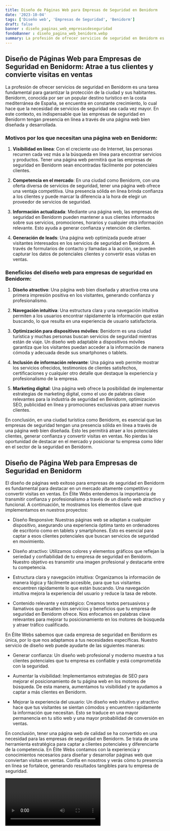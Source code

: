 ```yaml
---
title: Diseño de Páginas Web para Empresas de Seguridad en Benidorm
date: '2023-10-04'
tags: ['Diseño web', 'Empresas de Seguridad', 'Benidorm']
draft: false
banner : diseño_paginas_web_empresasdeseguridad
fondoBanner : diseño_pagina_web_benidorm.webp
summary: La profesión de ofrecer servicios de seguridad en Benidorm es una tarea fundamental para garantizar la protección de la ciudad y sus habitantes. Benidorm, conocida por ser un popular destino turístico en la costa mediterránea de España, se encuentra en constante crecimiento, lo cual hace que la necesidad de servicios de seguridad sea cada vez mayor. En este contexto, es indispensable que las empresas de seguridad en Benidorm tengan presencia en línea a través de una página web bien diseñada y desarrollada.
---
```


## Diseño de Páginas Web para Empresas de Seguridad en Benidorm: Atrae a tus clientes y convierte visitas en ventas

La profesión de ofrecer servicios de seguridad en Benidorm es una tarea fundamental para garantizar la protección de la ciudad y sus habitantes. Benidorm, conocida por ser un popular destino turístico en la costa mediterránea de España, se encuentra en constante crecimiento, lo cual hace que la necesidad de servicios de seguridad sea cada vez mayor. En este contexto, es indispensable que las empresas de seguridad en Benidorm tengan presencia en línea a través de una página web bien diseñada y desarrollada.

### Motivos por los que necesitan una página web en Benidorm:

1. **Visibilidad en línea**: Con el creciente uso de Internet, las personas recurren cada vez más a la búsqueda en línea para encontrar servicios y productos. Tener una página web permitirá que las empresas de seguridad en Benidorm sean encontradas fácilmente por potenciales clientes.

2. **Competencia en el mercado**: En una ciudad como Benidorm, con una oferta diversa de servicios de seguridad, tener una página web ofrece una ventaja competitiva. Una presencia sólida en línea brinda confianza a los clientes y puede marcar la diferencia a la hora de elegir un proveedor de servicios de seguridad.

3. **Información actualizada**: Mediante una página web, las empresas de seguridad en Benidorm pueden mantener a sus clientes informados sobre sus servicios, promociones, horarios y cualquier otra información relevante. Esto ayuda a generar confianza y retención de clientes.

4. **Generación de leads**: Una página web optimizada puede atraer visitantes interesados en los servicios de seguridad en Benidorm. A través de formularios de contacto y llamadas a la acción, se pueden capturar los datos de potenciales clientes y convertir esas visitas en ventas.

### Beneficios del diseño web para empresas de seguridad en Benidorm:

1. **Diseño atractivo**: Una página web bien diseñada y atractiva crea una primera impresión positiva en los visitantes, generando confianza y profesionalismo.

2. **Navegación intuitiva**: Una estructura clara y una navegación intuitiva permiten a los usuarios encontrar rápidamente la información que están buscando, lo que resulta en una experiencia de usuario satisfactoria.

3. **Optimización para dispositivos móviles**: Benidorm es una ciudad turística y muchas personas buscan servicios de seguridad mientras están de viaje. Un diseño web adaptable a dispositivos móviles garantiza que los visitantes puedan acceder a la información de manera cómoda y adecuada desde sus smartphones o tablets.

4. **Inclusión de información relevante**: Una página web permite mostrar los servicios ofrecidos, testimonios de clientes satisfechos, certificaciones y cualquier otro detalle que destaque la experiencia y profesionalismo de la empresa.

5. **Marketing digital**: Una página web ofrece la posibilidad de implementar estrategias de marketing digital, como el uso de palabras clave relevantes para la industria de seguridad en Benidorm, optimización SEO, publicidad en línea y promociones exclusivas para atraer nuevos clientes.

En conclusión, en una ciudad turística como Benidorm, es esencial que las empresas de seguridad tengan una presencia sólida en línea a través de una página web bien diseñada. Esto les permitirá atraer a los potenciales clientes, generar confianza y convertir visitas en ventas. No pierdas la oportunidad de destacar en el mercado y posicionar tu empresa como líder en el sector de la seguridad en Benidorm.

<GifSeo />

<Cta />

## Diseño de Página Web para Empresas de Seguridad en Benidorm

El diseño de páginas web exitoso para empresas de seguridad en Benidorm es fundamental para destacar en un mercado altamente competitivo y convertir visitas en ventas. En Élite Webs entendemos la importancia de transmitir confianza y profesionalismo a través de un diseño web atractivo y funcional. A continuación, te mostramos los elementos clave que implementamos en nuestros proyectos:

- Diseño Responsive: Nuestras páginas web se adaptan a cualquier dispositivo, asegurando una experiencia óptima tanto en ordenadores de escritorio como en tablets y smartphones. Esto es esencial para captar a esos clientes potenciales que buscan servicios de seguridad en movimiento.

- Diseño atractivo: Utilizamos colores y elementos gráficos que reflejan la seriedad y confiabilidad de tu empresa de seguridad en Benidorm. Nuestro objetivo es transmitir una imagen profesional y destacarte entre tu competencia.

- Estructura clara y navegación intuitiva: Organizamos la información de manera lógica y fácilmente accesible, para que tus visitantes encuentren rápidamente lo que están buscando. Una navegación intuitiva mejora la experiencia del usuario y reduce la tasa de rebote.

- Contenido relevante y estratégico: Creamos textos persuasivos y llamativos que resalten los servicios y beneficios que tu empresa de seguridad en Benidorm ofrece. Nos enfocamos en palabras clave relevantes para mejorar tu posicionamiento en los motores de búsqueda y atraer tráfico cualificado.

En Élite Webs sabemos que cada empresa de seguridad en Benidorm es única, por lo que nos adaptamos a tus necesidades específicas. Nuestro servicio de diseño web puede ayudarte de las siguientes maneras:

- Generar confianza: Un diseño web profesional y moderno muestra a tus clientes potenciales que tu empresa es confiable y está comprometida con la seguridad.

- Aumentar la visibilidad: Implementamos estrategias de SEO para mejorar el posicionamiento de tu página web en los motores de búsqueda. De esta manera, aumentamos tu visibilidad y te ayudamos a captar a más clientes en Benidorm.

- Mejorar la experiencia del usuario: Un diseño web intuitivo y atractivo hace que tus visitantes se sientan cómodos y encuentren rápidamente la información que necesitan. Esto se traduce en una mayor permanencia en tu sitio web y una mayor probabilidad de conversión en ventas.

En conclusión, tener una página web de calidad se ha convertido en una necesidad para las empresas de seguridad en Benidorm. Se trata de una herramienta estratégica para captar a clientes potenciales y diferenciarte de la competencia. En Élite Webs contamos con la experiencia y conocimientos necesarios para diseñar y desarrollar páginas web que conviertan visitas en ventas. Confía en nosotros y verás cómo tu presencia en línea se fortalece, generando resultados tangibles para tu empresa de seguridad.

<Video />

<CtaBot job='Empresas de Seguridad' city='Benidorm'/>

<Gmaps query='Benidorm+españa+maps' />